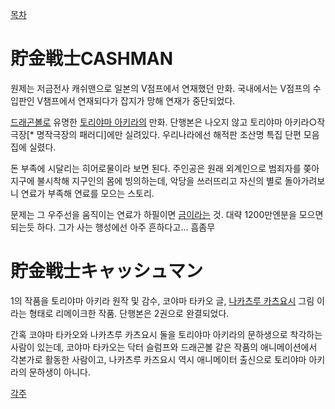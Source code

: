 [[목차]]

= 貯金戦士CASHMAN =
원제는 저금전사 캐쉬맨으로 일본의 V점프에서 연재했던 만화. 국내에서는 V점프의 수입판인 V챔프에서 연재되다가 잡지가 망해 연재가 중단되었다.

[[드래곤볼]]로 유명한 [[토리야마 아키라]]의 만화. 단행본은 나오지 않고 토리야마 아키라○작 극장[* 명작극장의 패러디]에만 실려있다. 우리나라에선 해적판 조산명 특집 단편 모음집에 실렸다. 

돈 부족에 시달리는 히어로물이라 보면 된다. 주인공은 원래 외계인으로 범죄자를 쫒아 지구에 불시착해 지구인의 몸에 빙의하는데, 악당을 쓰러뜨리고 자신의 별로 돌아가려보니 연료가 부족해 연료를 모으는 스토리.

문제는 그 우주선을 움직이는 연료가 하필이면 [[금]]이라는 것. 대략 1200만엔분을 모으면 되는듯 하다. 그가 사는 행성에선 아주 흔하다고... 흠좀무

= 貯金戦士キャッシュマン =
1의 작품을 토리야마 아키라 원작 및 감수, 코야마 타카오 글, [[나카츠루 카츠요시]] 그림 이라는 형태로 리메이크한 작품. 단행본은 2권으로 완결되었다.

간혹 코야마 타카오와 나카츠루 카츠요시 둘을 토리야마 아키라의 문하생으로 착각하는 사람이 있는데, 코야마 타카오는 닥터 슬럼프와 드래곤볼 같은 작품의 애니메이션에서 각본가로 활동한 사람이고, 나카츠루 카즈요시 역시 애니메이터 출신으로 토리야마 아키라의 문하생이 아니다.  

[[각주]]
